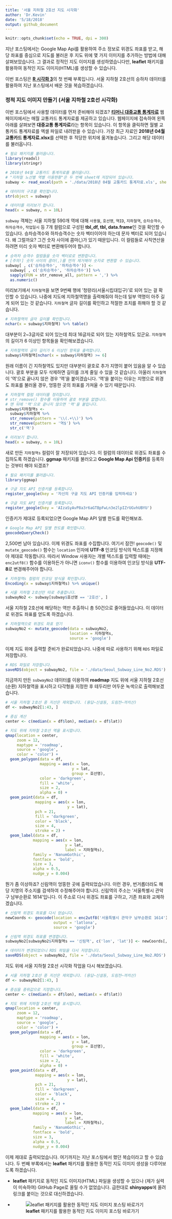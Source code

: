 ```yaml
---
title: '서울 지하철 2호선 지도 시각화'
author: 'Dr.Kevin'
date: '5/18/2018'
output: github_document
---
```


```r
knitr::opts_chunk$set(echo = TRUE, dpi = 300)
```

지난 포스팅에서는 Google Map Api를 활용하여 주소 정보로 위경도 좌표를 받고, 해당 좌표를 중심으로 지도를 불러온 후 지도 위에 몇 가지 이미지를 추가하는 방법에 대해 살펴보았습니다. 그 결과로 정적인 지도 이미지를 생성하였습니다만, **leaflet** 패키지를 활용하여 동적인 지도 이미지(HTML)를 생성할 수 있습니다.

이번 포스팅은 [**R 시각화 3**](https://mrkevinna.github.io/R-%EC%8B%9C%EA%B0%81%ED%99%94-3/)의 첫 번째 부록입니다. 서울 지하철 2호선의 승하차 데이터를 활용하여 지난 포스팅에서 배운 것을 복습하겠습니다. 

### 정적 지도 이미지 만들기 (서울 지하철 2호선 시각화)

이번 포스팅에서 사용할 데이터를 먼저 준비해야 되겠죠? [**티머니 대중교통 통계자료**](https://www.t-money.co.kr/ncs/pct/ugd/ReadUgdMainGd.dev) 웹페이지에서는 매월 교통카드 통계자료를 제공하고 있습니다. 웹페이지에 접속하여 왼쪽 아래를 살펴보면 **대중교통 통계자료**라는 항목이 있습니다. 이 항목을 클릭하면 월별 교통카드 통계자료를 엑셀 파일로 내려받을 수 있습니다. 가장 최근 자료인 **2018년 04월 교통카드 통계자료.xlsx**를 선택한 후 적당한 위치에 옮겨놓습니다. 그리고 해당 데이터를 불러옵니다. 

```r
# 필요 패키지를 불러옵니다. 
library(readxl)
library(stringr)
```

```r
# 2018년 04월 교통카드 통계자료를 불러옵니다.
# "지하철 노선별 역별 이용현황"은 두 번째 sheet에 저장되어 있습니다. 
subway <- read_excel(path = './data/2018년 04월 교통카드 통계자료.xls', sheet = 2)

# 데이터의 구조를 확인합니다. 
str(object = subway)

# 데이터를 미리보기 합니다.
head(x = subway, n = 10L)
```

`subway` 객체는 서울 지하철 590개 역에 대해 `사용월`, `호선명`, `역ID`, `지하철역`, `승차승객수`, `하차승객수`, `작업일시` 등 7개 컬럼으로 구성된 **tbl_df, tbl, data.frame**인 것을 확인할 수 있습니다. 승차승객수와 하차승객수는 숫자 벡터이어야 하는데 문자 벡터로 되어 있습니다. 왜 그럴까요? 그건 숫자 사이에 콤마(,)가 있기 때문입니다. 이 컬럼들로 사칙연산을 하려면 미리 숫자 벡터로 변환해두어야 합니다. 

```r
# 승하차 승객수 컬럼들을 숫자 벡터로로 변환합니다.
# [주의!] 숫자 사이의 콤마(,)를 먼저 제거해야 숫자로 변환할 수 있습니다.
subway[ , c('승차승객수', '하차승객수')] <- 
  subway[ , c('승차승객수', '하차승객수')] %>% 
  sapply(FUN = str_remove_all, pattern = ',') %>% 
  as.numeric()
```

미리보기에서 `지하철역`을 보면 9번째 행에 '청량리(서울시립대입구)'로 되어 있는 걸 확인할 수 있습니다. 나중에 지도에 지하철역명을 출력해줘야 하는데 일부 역명이 아주 길게 되어 있는 것 같습니다. `지하철역` 글자 길이를 확인하고 적절한 조치를 취해야 할 것 같습니다. 

```r
# 지하철역의 글자 길이를 확인합니다.
nchar(x = subway$지하철역) %>% table()
```

대부분이 2~3글자로 되어 있는데 최대 16글자로 되어 있는 지하철역도 있군요. `지하철역`의 길이가 6 이상인 항목들을 확인해보겠습니다. 

```r
# 지하철역의 글자 길이가 6 이상인 항목을 출력합니다. 
subway$지하철역[nchar(x = subway$지하철역) >= 6]
```

원래 이름이 긴 지하철역도 있지만 대부분이 괄호로 추가 지명이 붙어 있음을 알 수 있습니다. 괄호 부분을 모두 삭제하면 길이를 크게 줄일 수 있을 것 같습니다. 아울러 `지하철역`이 '역'으로 끝나지 않은 경우 '역'을 붙이겠습니다. '역'을 붙이는 이유는 지명으로 위경도 좌표를 불러올 경우, 엉뚱한 곳의 좌표를 가져울 수 있기 때문입니다. 

```r
# 지하철역 컬럼 데이터를 정리합니다.
# str_remove() 함수를 이용하여 괄호 부분을 없앱니다.
# 맨 뒤에 '역'으로 끝나지 않으면 '역'을 붙입니다.
subway$지하철역s <- 
  subway$지하철역 %>% 
  str_remove(pattern = '\\(.+\\)') %>% 
  str_remove(pattern = '역$') %>% 
  str_c('역')

# 미리보기 합니다.
head(x = subway, n = 10L)
```

새로 만든 `지하철역s` 컬럼이 잘 저장되어 있습니다. 이 컬럼의 데이터로 위경도 좌표를 수집하도록 하겠습니다. **ggmap** 패키지를 불러오고 **Google Map Api 인증키**를 등록하는 것부터 해야 되겠죠?

```r
# 필요 패키지를 불러옵니다. 
library(ggmap)
```

```r
# 구글 지도 API 인증키를 등록합니다. 
register_google(key = '자신의 구글 지도 API 인증키를 입력하세요')
```

```r
# 구글 지도 API 인증키를 등록합니다. 
register_google(key = 'AIzaSyAvP8a3r6aGTBpFwLn3e2lpIZrUGvhUBYU')
```

인증키가 제대로 등록되었으면 Google Map API 일별 한도를 확인해보죠. 

```r
# Google Map API 일별 한도를 확인합니다.
geocodeQueryCheck()
```

2,500번 남아 있습니다. 이제 위경도 좌표를 수집합니다. 여기서 잠깐! `geocode()` 및 `mutate_geocode()` 함수는 `location` 인자에 **UTF-8** 인코딩 방식의 텍스트를 지정해야 제대로 작동합니다. 따라서 Window 사용자는 개별 텍스트를 입력할 때에는 `enc2utf8()` 함수를 이용하든가 아니면 `iconv()` 함수를 이용하여 인코딩 방식을 **UTF-8**로 변경해주어야 합니다. 

```r
# 지하철역s 컬럼의 인코딩 방식을 확인합니다.
Encoding(x = subway$지하철역s) %>% unique()
```

```r
# 서울 지하철 2호선만 따로 추출합니다.
subwayNo2 <- subway[subway$호선명 == '2호선', ]
```

서울 지하철 2호선에 해당하는 역만 추출하니 총 50건으로 줄어들었습니다. 이 데이터로 위경도 좌표를 얻도록 하겠습니다. 

```r
# 지하철역으로 위경도 좌표 얻기
subwayNo2 <- mutate_geocode(data = subwayNo2,
                            location = 지하철역s,
                            source = 'google')
```

이제 지도 위에 출력할 준비가 완료되었습니다. 나중에 따로 사용하기 위해 `RDS` 파일로 저장합니다.

```r
# RDS 파일로 저장합니다.
saveRDS(object = subwayNo2, file = './data/Seoul_Subway_Line_No2.RDS')
```

지금까지 만든 `subwayNo2` 데이터를 이용하여 **roadmap** 지도 위에 서울 지하철 2호선(순환) 지하철역을 표시하고 다각형을 지정한 후 테두리만 어두운 녹색으로 출력해보겠습니다. 

```r
# 서울 지하철 2호선 중 지선은 제외합니다. (용답~신설동, 도림천~까치산)
df <- subwayNo2[1:43, ]

# 중심 계산
center <- c(median(x = df$lon), median(x = df$lat))

# 지도 위에 지하철 2호선 역을 표시합니다.
qmap(location = center,
     zoom = 12,
     maptype = 'roadmap',
     source = 'google',
     color = 'color') + 
  geom_polygon(data = df,
               mapping = aes(x = lon,
                             y = lat,
                             group = 호선명),
               color = 'darkgreen',
               fill = 'white',
               size = 2,
               alpha = 0) + 
  geom_point(data = df,
             mapping = aes(x = lon,
                           y = lat),
             pch = 21,
             fill = 'darkgreen',
             color = 'black',
             size = 4,
             stroke = 2) + 
  geom_label(data = df,
            mapping = aes(x = lon,
                          y = lat,
                          label = 지하철역s),
            family = 'NanumGothic',
            fontface = 'bold',
            size = 3,
            alpha = 0.5,
            nudge_y = 0.004)
```

뭔가 좀 이상하죠? 신림역이 엉뚱한 곳에 출력되었습니다. 이런 경우, 번거롭더라도 해당 지명의 주소지를 검색하여 수정해주어야 합니다. 신림역의 주소는 '서울특별시 관악구 남부순환로 1614'입니다. 이 주소로 다시 위경도 좌표를 구하고, 기존 좌표와 교체하겠습니다. 

```r
# 신림역 위경도 좌표를 다시 얻습니다.
newCoords <- geocode(location = enc2utf8('서울특별시 관악구 남부순환로 1614'),
                     output = 'latlona',
                     source = 'google')

# 신림역 위경도 좌표를 변경합니다. 
subwayNo2[subwayNo2$지하철역s == '신림역', c('lon', 'lat')] <- newCoords[, c('lon', 'lat')]

# 데이터가 변경되었으니 RDS 파일을 다시 저장합니다. 
saveRDS(object = subwayNo2, file = './data/Seoul_Subway_Line_No2.RDS')
```

지도 위에 서울 지하철 2호선 시각화 작업을 다시 해보겠습니다. 

```r
# 서울 지하철 2호선 중 지선은 제외합니다. (용답~신설동, 도림천~까치산)
df <- subwayNo2[1:43, ]

# 중심을 중위값으로 지정합니다.
center <- c(median(x = df$lon), median(x = df$lat))

# 지도 위에 지하철 2호선 역을 표시합니다.
qmap(location = center,
     zoom = 12,
     maptype = 'roadmap',
     source = 'google',
     color = 'color') + 
  geom_polygon(data = df,
               mapping = aes(x = lon,
                             y = lat,
                             group = 호선명),
               color = 'darkgreen',
               fill = 'white',
               size = 2,
               alpha = 0) + 
  geom_point(data = df,
             mapping = aes(x = lon,
                           y = lat),
             pch = 21,
             fill = 'darkgreen',
             color = 'black',
             size = 4,
             stroke = 2) + 
  geom_label(data = df,
            mapping = aes(x = lon,
                          y = lat,
                          label = 지하철역s),
            family = 'NanumGothic',
            fontface = 'bold',
            size = 3,
            alpha = 0.5,
            nudge_y = 0.004)
```

이제 제대로 출력되었습니다. 여기까지는 지난 포스팅에서 했던 복습이라고 할 수 있습니다. 두 번째 부록에서는 **leaflet** 패키지를 활용한 동적인 지도 이미지 생성을 다루어보도록 하겠습니다.  

- **leaflet** 패키지로 동적인 지도 이미지(HTML) 파일을 생성할 수 있으나 (제가 실력이 미숙하여) GitHub Page로 올릴 수가 없었습니다. 급한대로 **shinyapps**에 올려 링크를 붙이는 것으로 대신하겠습니다.  

- ![**leaflet** 패키지를 활용한 동적인 지도 이미지 포스팅 바로가기]()
